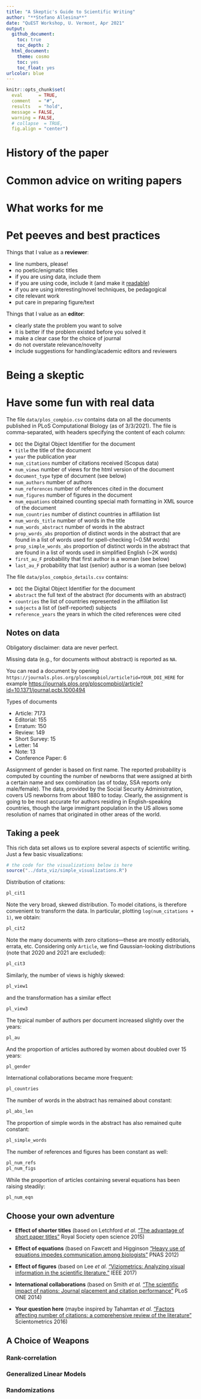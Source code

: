 ```yaml
---
title: "A Skeptic's Guide to Scientific Writing"
author: "**Stefano Allesina**"
date: "QuEST Workshop, U. Vermont, Apr 2021"
output:
  github_document:
    toc: true
    toc_depth: 2
  html_document:
    theme: cosmo
    toc: yes
    toc_float: yes
urlcolor: blue
---
```


```r
knitr::opts_chunk$set(
  eval      = TRUE,
  comment   = "#",
  results   = "hold",
  message = FALSE,
  warning = FALSE,
  # collapse  = TRUE,
  fig.align = "center")
```

# History of the paper

# Common advice on writing papers

# What works for me

# Pet peeves and best practices

Things that I value as a **reviewer**:

- line numbers, please!
- no poetic/enigmatic titles
- if you are using data, include them
- if you are using code, include it (and make it [readable](https://github.com/StefanoAllesina/R3CR/tree/master/lecture_1))
- if you are using interesting/novel techniques, be pedagogical
- cite relevant work
- put care in preparing figure/text

Things that I value as an **editor**:

- clearly state the problem you want to solve
- it is better if the problem existed before you solved it
- make a clear case for the choice of journal
- do not overstate relevance/novelty
- include suggestions for handling/academic editors and reviewers

# Being a skeptic

# Have some fun with real data

The file `data/plos_compbio.csv` contains data on all the documents published in PLoS Computational Biology (as of 3/3/2021). The file is comma-separated, with  headers specifying the content of each column:

* `DOI` the Digital Object Identifier for the document
* `title` the title of the document
* `year` the publication year
* `num_citations` number of citations received (Scopus data)
* `num_views` number of views for the html version of the document
* `document_type` type of document (see below)
* `num_authors` number of authors
* `num_references` number of references cited in the document
* `num_figures` number of figures in the document
* `num_equations` obtained counting special math formatting in XML source of the document
* `num_countries` number of distinct countries in affiliation list
* `num_words_title` number of words in the title
* `num_words_abstract` number of words in the abstract
* `prop_words_abs` proportion of distinct words in the abstract that are found in a list of words used for spell-checking (~0.5M words)
* `prop_simple_words_abs` proportion of distinct words in the abstract that are found in a list of words used in simplified English (~2K words)
* `first_au_F` probability that first author is a woman (see below)
* `last_au_F` probability that last (senior) author is a woman (see below)

The file `data/plos_compbio_details.csv` contains:

* `DOI` the Digital Object Identifier for the document
* `abstract` the full text of the abstract (for documents with an abstract)
* `countries` the list of countries represented in the affiliation list
* `subjects` a list of (self-reported) subjects
* `reference_years` the years in which the cited references were cited

## Notes on data 

Obligatory disclaimer: data are never perfect.

Missing data (e.g., for documents without abstract) is reported as `NA`.

You can read a document by opening `https://journals.plos.org/ploscompbiol/article?id=YOUR_DOI_HERE`
for example 
[https://journals.plos.org/ploscompbiol/article?id=10.1371/journal.pcbi.1000494](https://journals.plos.org/ploscompbiol/article?id=10.1371/journal.pcbi.1000494)

Types of documents

- Article: 7173
- Editorial: 155
- Erratum: 150
- Review: 149
- Short Survey: 15
- Letter: 14
- Note: 13
- Conference Paper: 6

Assignment of gender is based on first name. The reported probability is computed by counting the number of newborns that were assigned at birth a certain name and sex combination (as of today, SSA reports only male/female). The data, provided by the Social Security Administration, covers US newborns from about 1880 to today. Clearly, the assignment is going to be most accurate for authors residing in English-speaking countries, though the large immigrant population in the US allows some resolution of names that originated in other areas of the world. 

## Taking a peek

This rich data set allows us to explore several aspects of scientific writing. Just a few basic visualizations:

```r
# the code for the visualizations below is here
source("../data_viz/simple_visualizations.R")
```

Distribution of citations:

```r
pl_cit1
```

Note the very broad, skewed distribution. To model citations, is therefore convenient to transform the data. In particular, plotting `log(num_citations + 1)`, we obtain:

```r
pl_cit2
```

Note the many documents with zero citations---these are mostly editorials, errata, etc. Considering only `Article`, we find Gaussian-looking distributions (note that 2020 and 2021 are excluded):

```r
pl_cit3
```

Similarly, the number of views is highly skewed:

```r
pl_view1
```

and the transformation has a similar effect

```r
pl_view3
```

The typical number of authors per document increased slightly over the years:

```r
pl_au
```

And the proportion of articles authored by women about doubled over 15 years:

```r
pl_gender
```

International collaborations became more frequent:

```r
pl_countries
```

The number of words in the abstract has remained about constant:

```r
pl_abs_len
```

The proportion of simple words in the abstract has also remained quite constant:

```r
pl_simple_words
```

The number of references and figures has been constant as well:

```r
pl_num_refs
pl_num_figs
```

While the proportion of articles containing several equations has been raising steadily:

```r
pl_num_eqn
```



## Choose your own adventure

* **Effect of shorter titles** (based on Letchford *et al.* ["The advantage of short paper titles"](https://royalsocietypublishing.org/doi/full/10.1098/rsos.150266) Royal Society open science 2015)

* **Effect of equations** (based on Fawcett and Higginson ["Heavy use of equations impedes communication among biologists"](https://www.pnas.org/content/109/29/11735) PNAS 2012)

* **Effect of figures** (based on Lee *et al.* ["Viziometrics: Analyzing visual information in the scientific literature."](https://ieeexplore.ieee.org/abstract/document/7888968) IEEE 2017)

* **International collaborations** (based on Smith *et al.* ["The scientific impact of nations: Journal placement and citation performance"](https://journals.plos.org/plosone/article?id=10.1371/journal.pone.0109195) PLoS ONE 2014)

* **Your question here** (maybe inspired by Tahamtan *et al.* ["Factors affecting number of citations: a comprehensive review of the literature"](https://link.springer.com/content/pdf/10.1007/s11192-016-1889-2.pdf) Scientometrics 2016)

## A Choice of Weapons

### Rank-correlation

### Generalized Linear Models

### Randomizations

